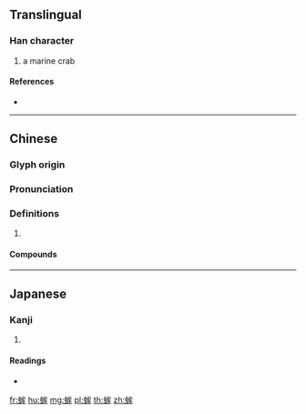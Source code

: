 {{character info/new}}
==Translingual==

===Han character===
{{Han char|rn=142|rad=虫|as=06|sn=12|four=53150|canj=LIIHQ}}

# a marine crab

====References====
* {{Han ref|kx=1081.130|dkj=32986|dj=1549.130|hdz=42852.130|uh=86D1|ud=34513|bh=DBBF|bd=56255}}

----

==Chinese==
{{zh-forms}}

===Glyph origin===
{{Han etym}}

===Pronunciation===
{{zh-pron
|m=móu
|c=mau4
|mc=y
|oc=y
|cat=
}}

===Definitions===
{{zh-hanzi}}

# {{rfdef|zh}}

====Compounds====
{{zh-der|蝤蛑}}

----

==Japanese==

===Kanji===
{{ja-kanji|grade=|rs=虫06}}

# {{defn|lang=ja|sort=虫06}}

====Readings====
* {{ja-readings|on=[[ぼう]] (bō), [[む]] (mu), [[もう]] (mō)|kun=|nanori=}}

[[fr:蛑]]
[[hu:蛑]]
[[mg:蛑]]
[[pl:蛑]]
[[th:蛑]]
[[zh:蛑]]